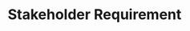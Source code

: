 ---
title: Stakeholder Requirement

## description: 

Anak Kost (Pengguna Utama):

- Ingin mencatat pemasukan dari orang tua, pekerjaan sampingan, atau beasiswa.
- Membutuhkan pengingat untuk mencatat pengeluaran harian.
- Ingin melihat laporan bulanan yang sederhana dan visual (grafik/pie chart).

Pengembang Aplikasi:

- Membutuhkan rancangan sederhana yang mudah diimplementasikan.
- Ingin memastikan aplikasi ringan dan responsif agar bisa digunakan di perangkat dengan spesifikasi rendah.
---